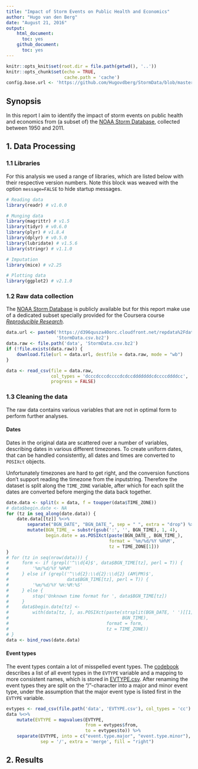 ```yaml
---
title: "Impact of Storm Events on Public Health and Economics"
author: "Hugo van den Berg"
date: "August 21, 2016"
output: 
    html_document:
      toc: yes
    github_document:
      toc: yes
---
```


```r
knitr::opts_knit$set(root.dir = file.path(getwd(), '..'))
knitr::opts_chunk$set(echo = TRUE,
                      cache.path = 'cache')
config.base.url <- 'https://github.com/Hugovdberg/StormData/blob/master/'
```

## Synopsis

In this report I aim to identify the impact of storm events on public health
and economics from (a subset of) the [NOAA Storm Database][1], collected
between 1950 and 2011.

## 1. Data Processing

### 1.1 Libraries

For this analysis we used a range of libraries, which are listed below with
their respective version numbers.
Note this block was weaved with the option `message=FALSE` to hide startup
messages.

```r
# Reading data
library(readr) # v1.0.0

# Munging data
library(magrittr) # v1.5
library(tidyr) # v0.6.0
library(plyr) # v1.8.4
library(dplyr) # v0.5.0
library(lubridate) # v1.5.6
library(stringr) # v1.1.0

# Imputation
library(mice) # v2.25

# Plotting data
library(ggplot2) # v2.1.0
```

### 1.2 Raw data collection

The [NOAA Storm Database][1] is publicly available but for this report make use
of a dedicated subset specially provided for the Coursera course *[Reproducible
Research][2]*.

```r
data.url <- paste0('https://d396qusza40orc.cloudfront.net/repdata%2Fdata%2F',
                   'StormData.csv.bz2')
data.raw <- file.path('data', 'StormData.csv.bz2')
if (!file.exists(data.raw)) {
    download.file(url = data.url, destfile = data.raw, mode = "wb")
}

data <- read_csv(file = data.raw,
                 col_types = 'dcccdcccdccccdcdccdddddddcdccccddddcc',
                 progress = FALSE)
```

### 1.3 Cleaning the data

The raw data contains various variables that are not in optimal form to perform
further analyses.

#### Dates

Dates in the original data are scattered over a number of variables, describing
dates in various different timezones.
To create uniform dates, that can be handled consistently, all dates and times
are converted to `POSIXct` objects.

Unfortunately timezones are hard to get right, and the conversion functions
don't support reading the timezone from the inputstring.
Therefore the dataset is split along the `TIME_ZONE` variable, after which for
each split the dates are converted before merging the data back together.

```r
date.data <- split(x = data, f = toupper(data$TIME_ZONE))
# data$begin.date <- NA
for (tz in seq_along(date.data)) {
    date.data[[tz]] %<>%
        separate("BGN_DATE", "BGN_DATE_", sep = " ", extra = "drop") %>%
        mutate(BGN_TIME_ = substr(gsub(':', '', BGN_TIME), 1, 4),
               begin.date = as.POSIXct(paste(BGN_DATE_, BGN_TIME_),
                                       format = '%m/%d/%Y %H%M',
                                       tz = TIME_ZONE[1]))
}
# for (tz in seq(nrow(data))) {
#     form <- if (grepl('^\\d{4}$', data$BGN_TIME[tz], perl = T)) {
#         '%m/%d/%Y %H%M'
#     } else if (grepl('^\\d{2}:\\d{2}:\\d{2} (AM|PM)$', 
#                      data$BGN_TIME[tz], perl = T)) {
#         '%m/%d/%Y %H:%M:%S' 
#     } else {
#         stop('Unknown time format for ', data$BGN_TIME[tz])
#     }
#     data$begin.date[tz] <- 
#         with(data[tz, ], as.POSIXct(paste(strsplit(BGN_DATE, ' ')[[1]][1],
#                                           BGN_TIME),
#                                     format = form,
#                                     tz = TIME_ZONE))
# }
data <- bind_rows(date.data)
```

#### Event types

The event types contain a lot of misspelled event types.
The [codebook][3] describes a list of all event types in the `EVTYPE` variable
and a mapping to more consistent names, which is stored in 
[EVTYPE.csv][4].
After renaming the event types they are split on the "/"-character into a
major and minor event type, under the assumption that the major event type is
listed first in the `EVTYPE` variable.

```r
evtypes <- read_csv(file.path('data', 'EVTYPE.csv'), col_types = 'cc')
data %<>% 
    mutate(EVTYPE = mapvalues(EVTYPE, 
                              from = evtypes$from, 
                              to = evtypes$to)) %>%
    separate(EVTYPE, into = c("event.type.major", "event.type.minor"), 
             sep = '/', extra = 'merge', fill = "right")
```

## 2. Results

[1]: http://www.ncdc.noaa.gov/stormevents/ 
[2]: https://www.coursera.org/learn/reproducible-research
[3]: `r config.base.url`doc/CodeBook.md
[4]: `r config.base.url`data/EVTYPE.csv

